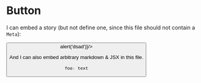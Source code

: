 

<Meta title="Component/Button" component={Button} />

# Button

I can embed a story (but not define one, since this file should not contain a `Meta`):

<Preview >
  <Layout theme={createTheme()} cdnBasepath={''} containerFluid={true}>
    <Button foo={'dsad'} onClick={()=>alert('dsad')}/>
  </Layout>
</Preview>


And I can also embed arbitrary markdown & JSX in this file.

```javascript
foo: text
```
